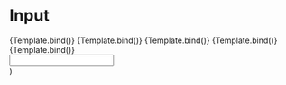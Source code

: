 

<Meta title="Components/Input" component={Input} />

# Input

<Canvas>
  <Story
    name="Overview"
    args={{
      label: "Example label",
      type: "text",
      placeholder: "test",
    }}
  >
    {Template.bind()}
  </Story>
</Canvas>

<Canvas>
  <Story
    name="Overview - required"
    args={{
      label: "Example label",
      type: "text",
      placeholder: "test",
      required: true,
    }}
  >
    {Template.bind()}
  </Story>
</Canvas>

<Canvas>
  <Story
    name="Overview - disabled"
    args={{
      label: "Example label",
      type: "text",
      placeholder: "test",
      disabled: true,
    }}
  >
    {Template.bind()}
  </Story>
</Canvas>

<Canvas>
  <Story
    name="Overview - error"
    args={{
      label: "Example label",
      type: "text",
      placeholder: "test",
      state: "error",
      message: "Wpisz poprawne dane",
    }}
  >
    {Template.bind()}
  </Story>
</Canvas>

<Canvas>
  <Story
    name="Overview - valid"
    args={{
      label: "Example label",
      type: "text",
      placeholder: "test",
      state: "valid",
    }}
  >
    {Template.bind()}
  </Story>
</Canvas>

<ArgsTable />

  <div style={{ maxWidth: "270px" }}>
    <Input {...args} />
  </div>
)
